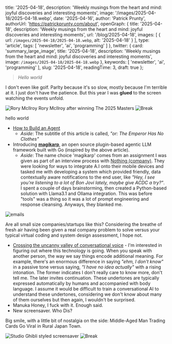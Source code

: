 
  title: '2025-04-18',
  description: 'Weekly musings from the heart and mind: joyful discoveries and interesting moments',
  image: '/images/2025-04-18/2025-04-18.webp',
  date: '2025-04-16',
  author: 'Patrick Prunty',
  authorUrl: 'https://patrickprunty.com/about',
  openGraph: {
    title: '2025-04-18',
    description: 'Weekly musings from the heart and mind: joyful discoveries and interesting moments',
    url: '/blog/2025-04-18',
    images: [
      {
        url: `/images/2025-04-18/2025-04-18.webp`,
        alt: '2025-04-18'
      }
    ],
    type: 'article',
    tags: [
      'newsletter',
      'ai',
      'programming'
    ]
  },
  twitter: {
    card: 'summary_large_image',
    title: '2025-04-18',
    description: 'Weekly musings from the heart and mind: joyful discoveries and interesting moments',
    image: `/images/2025-04-18/2025-04-18.webp`
  },
  keywords: [
    'newsletter',
    'ai',
    'programming'
  ],
  slug: '2025-04-18',
  readingTime: 3,
  draft: true
};

> *Hello world*

I don't even like golf. Parlty because it's so slow, mostly because I'm terrible at it. I just don't have the patience. But this year I was
**glued** to the screen watching the events unfold.


<Image src="/images/2025-04-18/mcilroy.png" alt="Rory McIlroy" width={949} height={29} className="w-full h-auto" />
<Caption>Rory McIlroy after winning The 2025 Masters</Caption>


<Image src="/break-2.svg" alt="Break" width={949} height={29} className="w-full dark:invert" />

hello world

- [How to Build an Agent](https://ampcode.com/how-to-build-an-agent)
    - *Aside*: The subtitle of this article is called, *"or: The Emperor Has No Clothes"*
- Introducing [**magikarp**](https://github.com/pprunty/magikarp), an open source plugin-based agentic LLM framework built with Go (inspired by the above article).
    - *Aside*: The name choice 'magikarp' comes from an assignment I was given as part of an interview process with [Nothing (company)](https://en.wikipedia.org/wiki/Nothing_(company)).
      They were looking for ways to integrate A.I onto their mobile devices and tasked me with developing a system which provided friendly, data contextually aware notifications to the end user, like *"Hey, I see you're listening to a lot of Bon Jovi lately, maybe give ACDC a try?"*.
      I spent a couple of days brainstorming, then created a Python-based solution with Llama3.1 and Ollama integration. This was before "tools" was a thing so it was a lot of prompt engineering and response cleansing. Anyways, they blanked me.
<Image src="/images/2025-04-18/nothing.png" alt="emails" width={949} height={29} className="w-full h-auto" />

Are all small size companies/startups like this? Considering the breathe of fresh air having been given a real company problem to solve versus your
typical virtual coding and system design assessment, I hope not.

- [Crossing the uncanny valley of conversational voice](https://www.sesame.com/research/crossing_the_uncanny_valley_of_voice#demo) - I'm interested in
figuring out where this technology is going. When you speak with another person, the way we say things encode additional meaning. For example, there's an enormous difference in saying *"ehm, I don't know"* in a passive tone versus
saying, *"I have no idea actually"* with a rising intonation. The former indicates I don't really care to know more, don't tell me. The later invites continuation. These undertones are typically expressed
automatically by humans and accompanied with body language. I assume it would be difficult to train a conversational AI to understand these undertones, considering
we don't know about many of them ourselves but then again, I wouldn't be surprised.
- Manuka Honey, I fuck with it. Enough said.
- New screensaver. Who Dis?

Big smile, with a little bit of nostalgia on the side: Middle-Aged Man Trading Cards Go Viral in Rural Japan Town.

<Image src="/images/2025-04-18/desktop.png" alt="Studio Ghibli styled screensaver" width={949} height={29} className="w-full h-auto" />


<Image src="/break.svg" alt="Break" width={949} height={29} className="w-full dark:invert" />
